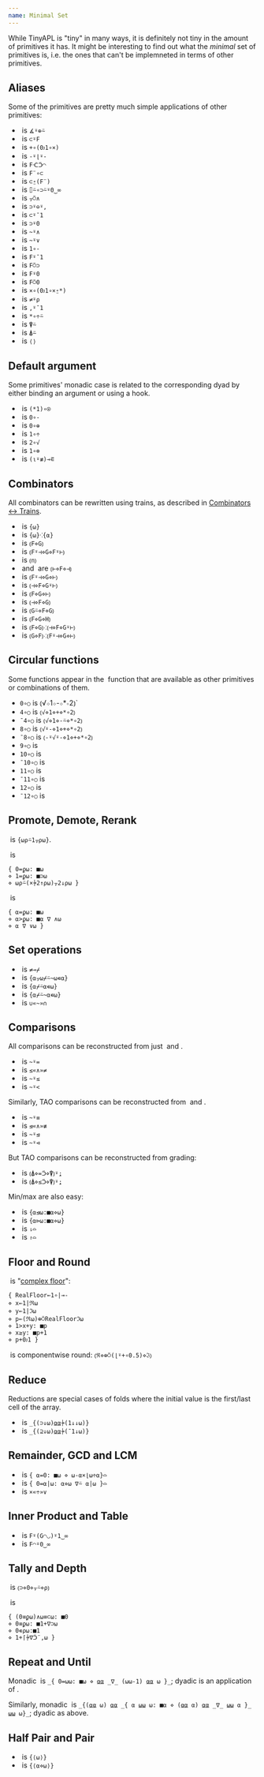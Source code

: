 ```yaml
---
name: Minimal Set
---
```


While TinyAPL is "tiny" in many ways, it is definitely not tiny in the amount of primitives it has. It might be interesting to find out what the *minimal* set of primitives is, i.e. the ones that can't be implemneted in terms of other primitives.

## Aliases

Some of the primitives are pretty much simple applications of other primitives:

* <primitive key="arctangent" />&nbsp;is `∡⍤⊕⍨`
* <primitive key="boxed" />&nbsp;is `⊂⍤F`
* <primitive key="cartesian" />&nbsp;is `+∘(0ᴊ1∘×)`
* <primitive key="ceiling" />&nbsp;is `-⍤⌊⍤-`
* <primitive key="each" />&nbsp;is `Fᑣᑒ◠`
* <primitive key="each_left" />&nbsp;is `F¨∘⊂`
* <primitive key="each_right" />&nbsp;is `⊂⍛(F¨)`
* <primitive key="from" />&nbsp;is `⌷⍨∘⊃⍨⍤0‿∞`
* <primitive key="laminate" />&nbsp;is `⍪⍥∧`
* <primitive key="last" />&nbsp;is `⊃⍤⊖⍤,`
* <primitive key="major_cells" />&nbsp;is `⊂⍤¯1`
* <primitive key="mix" />&nbsp;is `⊃⍤0`
* <primitive key="nand" />&nbsp;is `~⍤∧`
* <primitive key="nor" />&nbsp;is `~⍤∨`
* <primitive key="not" />&nbsp;is `1∘-`
* <primitive key="on_cells" />&nbsp;is `F⍤¯1`
* <primitive key="on_contents" />&nbsp;is `F⍥⊃`
* <primitive key="on_scalars" />&nbsp;is `F⍤0`
* <primitive key="on_simple_scalars" />&nbsp;is `F⍥0`
* <primitive key="polar" />&nbsp;is `×∘(0ᴊ1∘×⍛*)`
* <primitive key="rank" />&nbsp;is `≠⍤⍴`
* <primitive key="ravel_items" />&nbsp;is `,⍤¯1`
* <primitive key="root" />&nbsp;is `*∘÷⍨`
* <primitive key="sort_down" />&nbsp;is `⍒⍨`
* <primitive key="sort_up" />&nbsp;is `⍋⍨`
* <primitive key="zilde" />&nbsp;is `⟨⟩`

## Default argument

Some primitives' monadic case is related to the corresponding dyad by either binding an argument or using a hook.

* <primitive key="natural_logarithm" />&nbsp;is `(*1)∘⍟`
* <primitive key="negate" />&nbsp;is `0∘-`
* <primitive key="pure_imaginary" />&nbsp;is `0∘⊕`
* <primitive key="reciprocal" />&nbsp;is `1∘÷`
* <primitive key="square_root" />&nbsp;is `2∘√`
* <primitive key="unit_polar" />&nbsp;is `1∘⊗`
* <primitive key="histogram" />&nbsp;is `(⍳⍤≢)⊸⋷`

## Combinators

All combinators can be rewritten using trains, as described in [Combinators ↔ Trains](/docs/info/combinators_trains).

* <primitive key="right" />&nbsp;is `{⍵}`
* <primitive key="left" />&nbsp;is `{⍵}⁖{⍺}`
* <primitive key="atop" />&nbsp;is `⦅F⋄G⦆`
* <primitive key="over" />&nbsp;is `⦅F⍤⊣⋄G⋄F⍤⊢⦆`
* <primitive key="constant" />&nbsp;is `⦅n⦆`
* <primitive key="commute" />&nbsp;and&nbsp;<primitive key="duplicate" />&nbsp;are `⦅⊢⋄F⋄⊣⦆`
* <primitive key="left_hook" />&nbsp;is `⦅F⍤⊣⋄G⋄⊢⦆`
* <primitive key="right_hook" />&nbsp;is `⦅⊣⋄F⋄G⍤⊢⦆`
* <primitive key="left_fork" />&nbsp;is `⦅F⋄G⋄⊢⦆`
* <primitive key="right_fork" />&nbsp;is `⦅⊣⋄F⋄G⦆`
* <primitive key="mirror" />&nbsp;is `⦅G⍨⋄F⋄G⦆`
* <primitive key="fork" />&nbsp;is `⦅F⋄G⋄H⦆`
* <primitive key="after" />&nbsp;is `⦅F⋄G⦆⁖⦅⊣⋄F⋄G⍤⊢⦆`
* <primitive key="before" />&nbsp;is `⦅G⋄F⦆⁖⦅F⍤⊣⋄G⋄⊢⦆`

## Circular functions

Some functions appear in the&nbsp;<primitive key="circular" />&nbsp;function that are available as other primitives or combinations of them.

* `0∘○` is ⦅√⋄1⋄-⋄*∘2⦆`
* `4∘○` is `⦅√⋄1⋄+⋄*∘2⦆`
* `¯4∘○` is `⦅√⋄1⋄-⍨⋄*∘2⦆`
* `8∘○` is `⦅√⍤-⋄1⋄+⋄*∘2⦆`
* `¯8∘○` is `⦅-⍤√⍤-⋄1⋄+⋄*∘2⦆`
* `9∘○` is&nbsp;<primitive key="real_part" />
* `10∘○` is &nbsp;<primitive key="magnitude" />
* `¯10∘○` is&nbsp;<primitive key="conjugate" />
* `11∘○` is&nbsp;<primitive key="imaginary_part" />
* `¯11∘○` is&nbsp;<primitive key="pure_imaginary" />
* `12∘○` is&nbsp;<primitive key="phase" />
* `¯12∘○` is&nbsp;<primitive key="unit_polar" />


## Promote, Demote, Rerank

<primitive key="promote" />&nbsp;is `{⍵⍴⍨1⍪⍴⍵}`.

<primitive key="demote" />&nbsp;is

```tinyapl
{ 0=ϼ⍵: ■⍵
⋄ 1=ϼ⍵: ■⊃⍵
⋄ ⍵⍴⍨(×⍆2↑⍴⍵)⍪2↓⍴⍵ }
```

<primitive key="rerank" />&nbsp;is

```tinyapl
{ ⍺=ϼ⍵: ■⍵
⋄ ⍺>ϼ⍵: ■⍺ ∇ ∧⍵
⋄ ⍺ ∇ ∨⍵ }
```

## Set operations

* <primitive key="unique" />&nbsp;is `≠⊸⌿`
* <primitive key="union" />&nbsp;is `{⍺⍪⍵⌿⍨~⍵∊⍺}`
* <primitive key="intersection" />&nbsp;is `{⍺⌿⍨⍺∊⍵}`
* <primitive key="difference" />&nbsp;is `{⍺⌿⍨~⍺∊⍵}`
* <primitive key="symmetric_difference" />&nbsp;is `∪«~»∩`

## Comparisons

All comparisons can be reconstructed from just&nbsp;<primitive key="equal_to" />&nbsp;and&nbsp;<primitive key="less_than_or_equal_to" />.

* <primitive key="not_equal_to" />&nbsp;is `~⍤=`
* <primitive key="less_than" />&nbsp;is `≤«∧»≠`
* <primitive key="greater_than" />&nbsp;is `~⍤≤`
* <primitive key="greater_than_or_equal_to" />&nbsp;is `~⍤<`

Similarly, TAO comparisons can be reconstructed from&nbsp;<primitive key="identical" />&nbsp;and&nbsp;<primitive key="precedes_or_identical" />.

* <primitive key="not_identical" />&nbsp;is `~⍤≡`
* <primitive key="precedes" />&nbsp;is `⊴«∧»≢`
* <primitive key="succeeds" />&nbsp;is `~⍤⊴`
* <primitive key="precedes_or_identical" />&nbsp;is `~⍤⊲`

But TAO comparisons can be reconstructed from grading:

* <primitive key="identical" />&nbsp;is `⦅⍋⋄=ᑒ⋄⍒⦆⍤⍮`
* <primitive key="precedes_or_identical" />&nbsp;is `⦅⍋⋄≤ᑒ⋄⍒⦆⍤⍮`

Min/max are also easy:

* <primitive key="minimal" />&nbsp;is `{⍺⊴⍵:■⍺⋄⍵}`
* <primitive key="maximal" />&nbsp;is `{⍺⊳⍵:■⍺⋄⍵}`
* <primitive key="minimum" />&nbsp;is `⇂⌓`
* <primitive key="maximum" />&nbsp;is `↾⌓`

## Floor and Round

<primitive key="floor" />&nbsp;is "[complex floor](https://aplwiki.com/wiki/Complex_floor)":

```tinyapl
{ RealFloor←1∘|⊸-
⋄ x←1|ℜ⍵
⋄ y←1|ℑ⍵
⋄ p←(ℜ⍵)⊕⍥RealFloorℑ⍵
⋄ 1>x+y: ■p
⋄ x≥y: ■p+1
⋄ p+0ᴊ1 }
```

<primitive key="round" />&nbsp;is componentwise round: `⦅ℜ⋄⊕⍥(⌊⍤+∘0.5)⋄ℑ⦆`

## Reduce

Reductions are special cases of folds where the initial value is the first/last cell of the array.

* <primitive key="reduce" />&nbsp;is `_{(⊃↓⍵)⍶⍶⍆(1↓↓⍵)}`
* <primitive key="reduce_back" />&nbsp;is `_{(⊇↓⍵)⍶⍶⍆(¯1↓⍵)}`

## Remainder, GCD and LCM

* <primitive key="remainder" />&nbsp;is `{ ⍺=0: ■⍵ ⋄ ⍵-⍺×⌊⍵÷⍺}⌓`
* <primitive key="gcd" />&nbsp;is `{ 0=⍺|⍵: ⍺⋄⍵ ∇⍨ ⍺|⍵ }⌓`
* <primitive key="lcm" />&nbsp;is `×«÷»∨`

## Inner Product and Table

* <primitive key="inner_product" />&nbsp;is `F⍤(G◠◡)⍤1‿∞`
* <primitive key="table" />&nbsp;is `F◠⍤0‿∞`

## Tally and Depth

<primitive key="tally" />&nbsp;is `⦅⊃⋄0⋄⍪⍨⋄⍴⦆`

<primitive key="depth" />&nbsp;is

```tinyapl
{ (0≡ϼ⍵)∧⍵≡⊂⍵: ■0
⋄ 0≡ϼ⍵: ■1+∇⊃⍵
⋄ 0∊⍴⍵:■1
⋄ 1+⌈⍆∇ᑒ¨,⍵ }
```

## Repeat and Until

Monadic&nbsp;<primitive key="repeat" />&nbsp;is `_{ 0=⍵⍵: ■⍵ ⋄ ⍶⍶ _∇_ (⍵⍵-1) ⍶⍶ ⍵ }_`; dyadic is an application of&nbsp;<primitive key="bind" />.

Similarly, monadic&nbsp;<primitive key="until" />&nbsp;is `_{(⍶⍶ ⍵) ⍶⍶ _{ ⍺ ⍹⍹ ⍵: ■⍺ ⋄ (⍶⍶ ⍺) ⍶⍶ _∇_ ⍹⍹ ⍺ }_ ⍹⍹ ⍵}_`; dyadic as above.

## Half Pair and Pair

* <primitive key="half_pair" />&nbsp;is `{⟨⍵⟩}`
* <primitive key="pair" />&nbsp;is `{⟨⍺⋄⍵⟩}`
